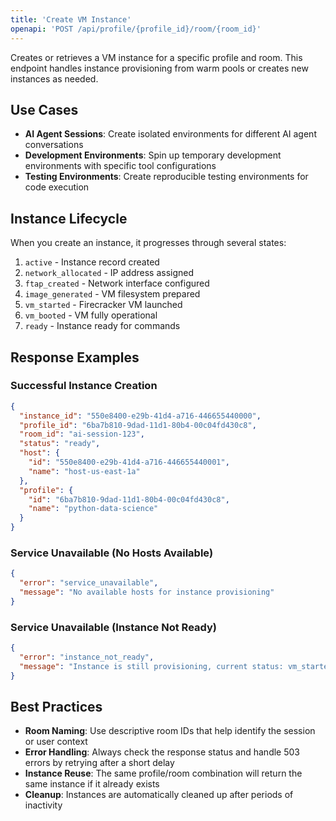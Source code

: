 ```yaml
---
title: 'Create VM Instance'
openapi: 'POST /api/profile/{profile_id}/room/{room_id}'
---
```


Creates or retrieves a VM instance for a specific profile and room. This endpoint handles instance provisioning from warm pools or creates new instances as needed.

## Use Cases

- **AI Agent Sessions**: Create isolated environments for different AI agent conversations
- **Development Environments**: Spin up temporary development environments with specific tool configurations
- **Testing Environments**: Create reproducible testing environments for code execution

## Instance Lifecycle

When you create an instance, it progresses through several states:

1. `active` - Instance record created
2. `network_allocated` - IP address assigned  
3. `ftap_created` - Network interface configured
4. `image_generated` - VM filesystem prepared
5. `vm_started` - Firecracker VM launched
6. `vm_booted` - VM fully operational
7. `ready` - Instance ready for commands

## Response Examples

### Successful Instance Creation

```json
{
  "instance_id": "550e8400-e29b-41d4-a716-446655440000",
  "profile_id": "6ba7b810-9dad-11d1-80b4-00c04fd430c8", 
  "room_id": "ai-session-123",
  "status": "ready",
  "host": {
    "id": "550e8400-e29b-41d4-a716-446655440001",
    "name": "host-us-east-1a"
  },
  "profile": {
    "id": "6ba7b810-9dad-11d1-80b4-00c04fd430c8",
    "name": "python-data-science"
  }
}
```

### Service Unavailable (No Hosts Available)

```json
{
  "error": "service_unavailable",
  "message": "No available hosts for instance provisioning"
}
```

### Service Unavailable (Instance Not Ready)

```json
{
  "error": "instance_not_ready", 
  "message": "Instance is still provisioning, current status: vm_started"
}
```

## Best Practices

- **Room Naming**: Use descriptive room IDs that help identify the session or user context
- **Error Handling**: Always check the response status and handle 503 errors by retrying after a short delay
- **Instance Reuse**: The same profile/room combination will return the same instance if it already exists
- **Cleanup**: Instances are automatically cleaned up after periods of inactivity